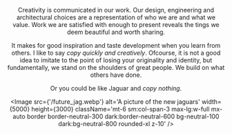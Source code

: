 
<BackLink link='/writing' text='Writing' />
<Header
  title='Inspired by'
  date='April 2025'
  link='https://jude.vercel.app/writing/inspired-by'
/>

<IMNotDone />

Creativity is communicated in our work. Our design, engineering and architectural choices are a representation of who we are and what we value.
Work we are satisfied with enough to present reveals the tings we deem beautiful and worth sharing.

<Quote
  quote="Learning from the best is the best way to learn."
  by="Julie Zhuo"
  from="On Taste, Part 3"
/>

It makes for good inspiration and taste development when you learn from others. I like to say _copy quickly and creatively_. Ofcourse, it is not a good idea
to imitate to the point of losing your originality and identity, but fundamentally, we stand on the shoulders of great people. We build on what others have done.

Or you could be like Jaguar and _copy nothing_.

<Image
  src={'/future_jag.webp'}
  alt='A picture of the new jaguars'
  width={5000}
  height={3000}
  className='mt-6 sm:col-span-3 max-lg:w-full mx-auto border border-neutral-300 dark:border-neutral-600 bg-neutral-100 dark:bg-neutral-800 rounded-xl z-10'
/>